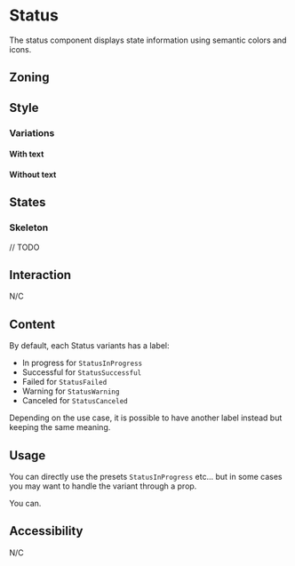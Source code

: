 
<Meta of={Stories} />
<Status id="status" />

# Status

The status component displays state information using semantic colors and icons.

## Zoning

<FigmaImage
	src="https://www.figma.com/file/qc8oUSyVJM67gSsbTShftt/📐-Zoning?node-id=853%3A230"
	alt="zoning image for status"
/>

## Style

### Variations

<FigmaImage
	src="https://www.figma.com/file/joEoPYw910CgGO0DiKWRoD/Status?node-id=2%3A73"
	alt="variations image for status"
/>

#### With text

<Canvas>
	<Story of={Stories.InProgress} />
	<Story of={Stories.Successful} />
	<Story of={Stories.Failed} />
	<Story of={Stories.Warning} />
	<Story of={Stories.Canceled} />
</Canvas>

#### Without text

<Canvas>
	<Story of={Stories.InProgressIcon} />
	<Story of={Stories.SuccessfulIcon} />
	<Story of={Stories.FailedIcon} />
	<Story of={Stories.WarningIcon} />
	<Story of={Stories.CanceledIcon} />
</Canvas>

## States

### Skeleton

<FigmaImage
	src="https://www.figma.com/file/joEoPYw910CgGO0DiKWRoD/Status?node-id=67%3A9626"
	alt="skeleton image for status"
/>

// TODO

## Interaction

N/C

## Content

By default, each Status variants has a label:

- In progress for `StatusInProgress`
- Successful for `StatusSuccessful`
- Failed for `StatusFailed`
- Warning for `StatusWarning`
- Canceled for `StatusCanceled`

Depending on the use case, it is possible to have another label instead but keeping the same meaning.

<Canvas>
	<Story of={Stories.CustomSuccessful} />
	<Story of={Stories.CustomInProgressIcon} />
</Canvas>

## Usage

You can directly use the presets `StatusInProgress` etc... but in some cases you may want to handle the variant through a prop.

You can.

<Canvas>
	<Story of={Stories.Usage} />
</Canvas>

<Controls of={Stories.Usage} />

## Accessibility

N/C
